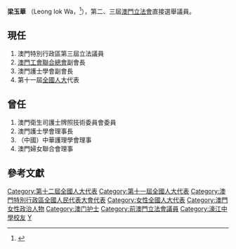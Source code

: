 '''梁玉華''' {{OMB}}（Leong Iok Wa，{{bd|1951年|11月29日}}<ref>{{cite journal|journal=澳門行政暨公職局|date=2009年7月15日|title=第四屆立法會選舉候選名單總表|url=http://www.eal.gov.mo/2009/news/20090715.pdf|deadurl=yes|archiveurl=https://web.archive.org/web/20090806210614/http://www.eal.gov.mo/2009/news/20090715.pdf|archivedate=2009年8月6日}}</ref>），第二、三屆[[澳門立法會|澳門立法會]]直接選舉議員。

==現任==
#澳門特別行政區第三屆立法議員
#[[澳門工會聯合總會|澳門工會聯合總會]]副會長 
#澳門護士學會副會長 
#第十一屆[[全國人大|全國人大]]代表

==曾任==
#澳門衛生司護士牌照技術委員會委員
#澳門護士學會理事長
#（中國）中華護理學會理事
#澳門婦女聯合會理事

==參考文獻==
<div class="references-small">
<references />
</div>

{{第三屆澳門立法會議員}}
{{第二屆澳門立法會議員}}
{{DEFAULTSORT:Leong梁}}
[[Category:第十二屆全國人大代表|Category:第十二屆全國人大代表]]
[[Category:第十一屆全國人大代表|Category:第十一屆全國人大代表]]
[[Category:澳門特別行政區全國人民代表大會代表|Category:澳門特別行政區全國人民代表大會代表]]
[[Category:女性全國人大代表|Category:女性全國人大代表]]
[[Category:澳門女性政治人物|Category:澳門女性政治人物]]
[[Category:澳门护士|Category:澳门护士]]
[[Category:前澳門立法會議員|Category:前澳門立法會議員]]
[[Category:濠江中學校友|Category:濠江中學校友]]
[[Category:梁姓|Y]]